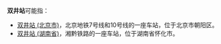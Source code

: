 '''双井站'''可能指：
*[[双井站_(北京市)|双井站 (北京市)]]，北京地铁7号线和10号线的一座车站，位于北京市朝阳区。
*[[双井站_(湖南省)|双井站 (湖南省)]]，湘黔铁路的一座车站，位于湖南省怀化市。
{{disambig|cat=三字车站名消歧义}}
